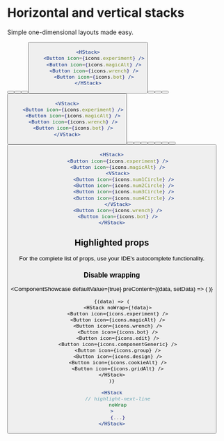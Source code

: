 # Horizontal and vertical stacks


Simple one-dimensional layouts made easy.

<ComponentShowcase>
	<HStack>
		<Button icon={icons.experiment} />
		<Button icon={icons.magicAlt} />
		<Button icon={icons.wrench} />
		<Button icon={icons.bot} />
	</HStack>
</ComponentShowcase>

```jsx
<HStack>
	<Button icon={icons.experiment} />
	<Button icon={icons.magicAlt} />
	<Button icon={icons.wrench} />
	<Button icon={icons.bot} />
</HStack>
```

<ComponentShowcase>
	<VStack>
		<Button icon={icons.experiment} />
		<Button icon={icons.magicAlt} />
		<Button icon={icons.wrench} />
		<Button icon={icons.bot} />
	</VStack>
</ComponentShowcase>

```jsx
<VStack>
	<Button icon={icons.experiment} />
	<Button icon={icons.magicAlt} />
	<Button icon={icons.wrench} />
	<Button icon={icons.bot} />
</VStack>
```

<ComponentShowcase>
	<HStack>
		<Button icon={icons.experiment} />
		<Button icon={icons.magicAlt} />
		<VStack>
			<Button icon={icons.num1Circle} />
			<Button icon={icons.num2Circle} />
			<Button icon={icons.num3Circle} />
			<Button icon={icons.num4Circle} />
		</VStack>
		<Button icon={icons.wrench} />
		<Button icon={icons.bot} />
	</HStack>
</ComponentShowcase>

```jsx
<HStack>
	<Button icon={icons.experiment} />
	<Button icon={icons.magicAlt} />
	<VStack>
		<Button icon={icons.num1Circle} />
		<Button icon={icons.num2Circle} />
		<Button icon={icons.num3Circle} />
		<Button icon={icons.num4Circle} />
	</VStack>
	<Button icon={icons.wrench} />
	<Button icon={icons.bot} />
</HStack>
```

## Highlighted props

For the complete list of props, use your IDE's autocomplete functionality.

### Disable wrapping

<ComponentShowcase
	defaultValue={true}
	preContent={(data, setData) => (
		<Checkbox
			label='Wrap items'
			checked={data}
			onChange={setData}
		/>
	)}
>
	{(data) => (
		<HStack noWrap={!data}>
		<Button icon={icons.experiment} />
		<Button icon={icons.magicAlt} />
		<Button icon={icons.wrench} />
		<Button icon={icons.bot} />
		<Button icon={icons.edit} />
		<Button icon={icons.componentGeneric} />
		<Button icon={icons.group} />
		<Button icon={icons.design} />
		<Button icon={icons.cookieAlt} />
		<Button icon={icons.gridAlt} />
	</HStack>
	)}
</ComponentShowcase>

```jsx
<HStack
	// highlight-next-line
	noWrap
>
	{...}
</HStack>
```
